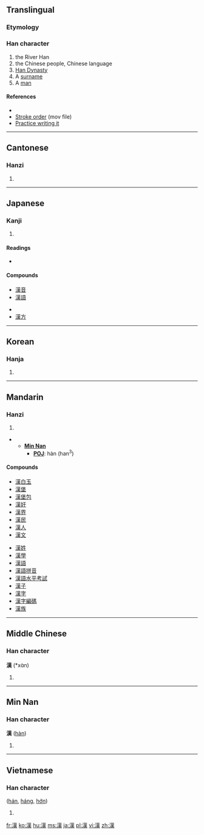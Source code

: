 {{also|汉}}<!-- may be replaced by zh-forms -->
==Translingual==
<!-- Doesn’t exist yet: {{stroke order|strokes=13}} -->
{{zh-forms|[[汉]]|漢}}

===Etymology===
{{Han compound|水|暵|ls=psc|c1=s|c2=p|alt1=氵}}

===Han character===
{{Han char|rn=85|rad=水|as=11|sn=14|four=3413<sub>4</sub>|canj=水廿中人 (ETLO)}}

# the River Han
# the Chinese people, Chinese language
# [[w:Han Dynasty|Han Dynasty]]
# A [[surname]]
# A [[man]]

====References====
* {{Han ref|kx=0646.170|dkj=18068|dj=1055.150|hdz=31713.090|uh=6F22|ud=28450|bh=BA7E|bd=47742}}
* [http://web.mit.edu/jpnet/ji/movies/2033.mov Stroke order] (mov file)
* [http://web.mit.edu/jpnet/ji/data/2033.html Practice writing it]

----

==Cantonese==

===Hanzi===
{{yue-hanzi|jyut=hon3|y=hon3|sim=汉}}

# {{defn|Cantonese|sort=水11}}

----

==Japanese==

===Kanji===
{{ja-kanji|grade=3|rs=水11}}

# {{defn|Japanese}}

====Readings====
* {{ja-readings|on=[[かん]] ([[kan]])|kun=[[から]] ([[kara]]), [[おとこ]] ([[otoko]])}}

====Compounds====
{{top2}}
* [[漢音]]
* [[漢語]]
{{mid2}}
* {{term|漢字||Chinese character|tr=かんじ, kanji|sc=Jpan|lang=ja}}
* [[漢方]]
{{bottom}}

----

==Korean==

===Hanja===
{{ko-hanja|hangeul=한|eumhun=|rv=han|mr=han|y=han}}

# {{defn|Korean|sort=水11}}

----

==Mandarin==

===Hanzi===
{{cmn-hanzi|sim=汉|pin=[[hàn]] ([[han4]])|wg=han<sup>4</sup>}}

# {{defn|Mandarin|sort=水11}}

** '''[[wikipedia:Min_Nan|Min Nan]]'''
*** '''[[wikipedia:POJ|POJ]]''': hàn (han<sup>3</sup>)

====Compounds====
{{top2}}
* [[漢白玉]]
* [[漢堡]]
* [[漢堡包]]
* [[漢奸]]
* [[漢界]]
* [[漢民]]
* [[漢人]]
* [[漢文]]
{{mid2}}
* [[漢姓]]
* [[漢學]]
* [[漢語]]
* [[漢語拼音]]
* [[漢語水平考試]]
* [[漢子]]
* [[漢字]]
* [[漢字編碼]]
* [[漢族]]
{{bottom}}

----

==Middle Chinese==

===Han character===
'''漢''' (*xɑ̀n)<!--note: asterisk indicates that this character appears more than four times in the Tang Dynasty corpus of literature; the vowel "ɑ" is an IPA symbol and is thus different from the vowel "a"-->

# {{defn|Middle Chinese}}

----

==Min Nan==

===Han character===
'''漢''' ([[hàn]])

# {{defn|Min Nan}}

----

==Vietnamese==

===Han character===
{{vi-hantu|rs=水11}} ([[hán]], [[háng]], [[hớn]])

# {{defn|Vietnamese}}

[[fr:漢]]
[[ko:漢]]
[[hu:漢]]
[[ms:漢]]
[[ja:漢]]
[[pl:漢]]
[[vi:漢]]
[[zh:漢]]